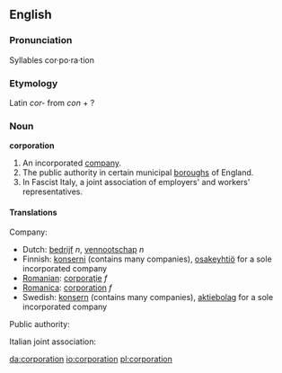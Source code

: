 ==English==
===Pronunciation===
Syllables
cor·po·ra·tion

===Etymology===
Latin ''cor-'' from ''con'' + ?

===Noun===
'''corporation'''

#An incorporated [[company]].
#The public authority in certain municipal [[boroughs]] of England.
#In Fascist Italy, a joint association of employers' and workers' representatives.

====Translations====
Company:

*Dutch: [[bedrijf]] ''n'', [[vennootschap]] ''n''
*Finnish: [[konserni]] (contains many companies), [[osakeyhtiö]] for a sole incorporated company
*[[Romanian]]: [[corporaţie]] ''f''
*[[Romanica]]: [[corporation]] ''f''
*Swedish: [[konsern]] (contains many companies), [[aktiebolag]] for a sole incorporated company

Public authority:

Italian joint association:

[[da:corporation]]
[[io:corporation]]
[[pl:corporation]]
